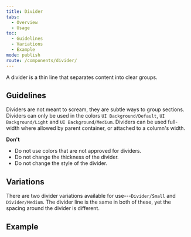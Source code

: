 ```yaml
---
title: Divider
tabs:
  - Overview
  - Usage
toc:
  - Guidelines
  - Variations
  - Example
mode: publish
route: /components/divider/
---
```


A divider is a thin line that separates content into clear groups.

<!--One to two sentences as an introduction to the component-->

## Guidelines

<!--List how to use it, sizes, widths, grid interactions, color allowances -->

Dividers are not meant to scream, they are subtle ways to group sections. Dividers can only be used in the colors `UI Background/Default`, `UI Background/Light` and `UI Background/Medium`. Dividers can be used full-width where allowed by parent container, or attached to a column's width.

**Don't**

<!--Bullet point list if needed -->

- Do not use colors that are not approved for dividers.
- Do not change the thickness of the divider.
- Do not change the style of the divider.

## Variations

<!--One ### heading per frame in Figma, explaining each component in that frame. One 'content' section per variation if needed -->

There are two divider variations available for use---`Divider/Small` and `Divider/Medium`. The divider line is the same in both of these, yet the spacing around the divider is different.

## Example

<FigmaImage
  url="https://www.figma.com/file/0bGXR2sCwMVSDNyyzu5BXrO5/Desktop-UI?node-id=982%3A5365"
  alt="Figma design of divider"
/>
